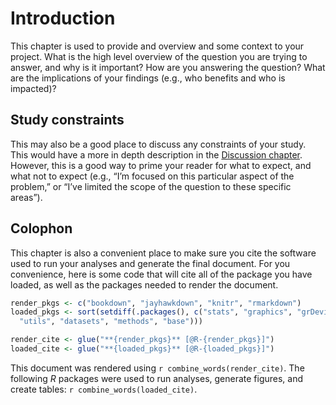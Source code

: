# Introduction {#intro}

This chapter is used to provide and overview and some context to your project. What is the high level overview of the question you are trying to answer, and why is it important? How are you answering the question? What are the implications of your findings (e.g., who benefits and who is impacted)?

## Study constraints

This may also be a good place to discuss any constraints of your study. This would have a more in depth description in the [Discussion chapter](#discussion). However, this is a good way to prime your reader for what to expect, and what not to expect (e.g., "I'm focused on this particular aspect of the problem," or "I've limited the scope of the question to these specific areas").

## Colophon

This chapter is also a convenient place to make sure you cite the software used to run your analyses and generate the final document. For you convenience, here is some code that will cite all of the package you have loaded, as well as the packages needed to render the document.

```r
render_pkgs <- c("bookdown", "jayhawkdown", "knitr", "rmarkdown")
loaded_pkgs <- sort(setdiff(.packages(), c("stats", "graphics", "grDevices",
  "utils", "datasets", "methods", "base")))

render_cite <- glue("**{render_pkgs}** [@R-{render_pkgs}]")
loaded_cite <- glue("**{loaded_pkgs}** [@R-{loaded_pkgs}]")
```

This document was rendered using `r combine_words(render_cite)`. The following *R* packages were used to run analyses, generate figures, and create tables: `r combine_words(loaded_cite)`.
